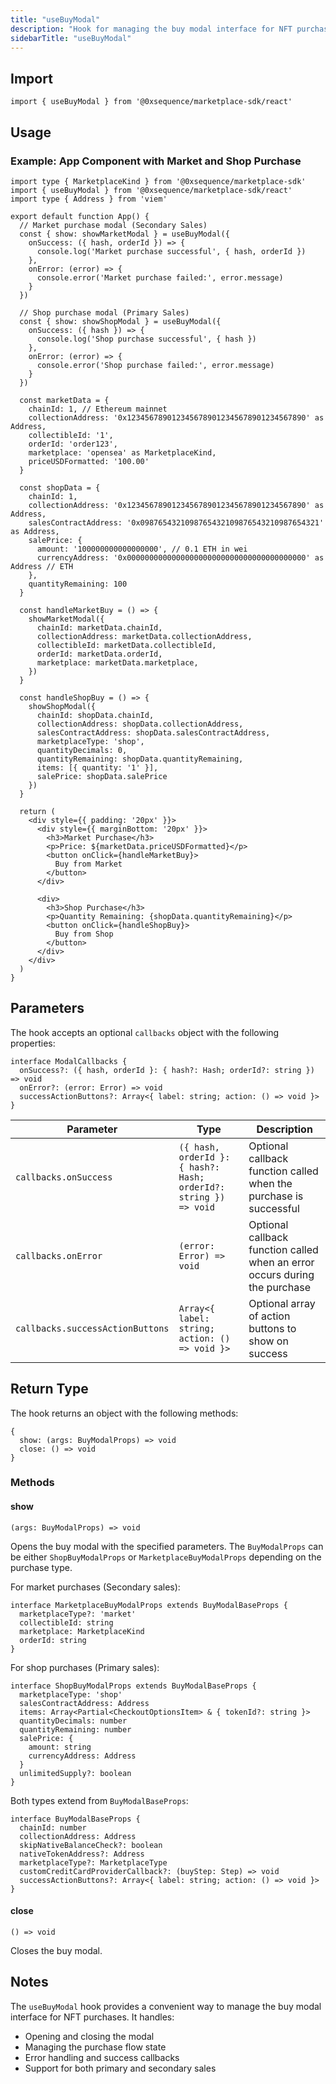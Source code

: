 ```yaml
---
title: "useBuyModal"
description: "Hook for managing the buy modal interface for NFT purchases"
sidebarTitle: "useBuyModal"
---
```


## Import

```tsx
import { useBuyModal } from '@0xsequence/marketplace-sdk/react'
```

## Usage

### Example: App Component with Market and Shop Purchase

```tsx
import type { MarketplaceKind } from '@0xsequence/marketplace-sdk'
import { useBuyModal } from '@0xsequence/marketplace-sdk/react'
import type { Address } from 'viem'

export default function App() {
  // Market purchase modal (Secondary Sales)
  const { show: showMarketModal } = useBuyModal({
    onSuccess: ({ hash, orderId }) => {
      console.log('Market purchase successful', { hash, orderId })
    },
    onError: (error) => {
      console.error('Market purchase failed:', error.message)
    }
  })

  // Shop purchase modal (Primary Sales)
  const { show: showShopModal } = useBuyModal({
    onSuccess: ({ hash }) => {
      console.log('Shop purchase successful', { hash })
    },
    onError: (error) => {
      console.error('Shop purchase failed:', error.message)
    }
  })

  const marketData = {
    chainId: 1, // Ethereum mainnet
    collectionAddress: '0x1234567890123456789012345678901234567890' as Address,
    collectibleId: '1',
    orderId: 'order123',
    marketplace: 'opensea' as MarketplaceKind,
    priceUSDFormatted: '100.00'
  }

  const shopData = {
    chainId: 1,
    collectionAddress: '0x1234567890123456789012345678901234567890' as Address,
    salesContractAddress: '0x0987654321098765432109876543210987654321' as Address,
    salePrice: {
      amount: '100000000000000000', // 0.1 ETH in wei
      currencyAddress: '0x0000000000000000000000000000000000000000' as Address // ETH
    },
    quantityRemaining: 100
  }

  const handleMarketBuy = () => {
    showMarketModal({
      chainId: marketData.chainId,
      collectionAddress: marketData.collectionAddress,
      collectibleId: marketData.collectibleId,
      orderId: marketData.orderId,
      marketplace: marketData.marketplace,
    })
  }

  const handleShopBuy = () => {
    showShopModal({
      chainId: shopData.chainId,
      collectionAddress: shopData.collectionAddress,
      salesContractAddress: shopData.salesContractAddress,
      marketplaceType: 'shop',
      quantityDecimals: 0,
      quantityRemaining: shopData.quantityRemaining,
      items: [{ quantity: '1' }],
      salePrice: shopData.salePrice
    })
  }

  return (
    <div style={{ padding: '20px' }}>
      <div style={{ marginBottom: '20px' }}>
        <h3>Market Purchase</h3>
        <p>Price: ${marketData.priceUSDFormatted}</p>
        <button onClick={handleMarketBuy}>
          Buy from Market
        </button>
      </div>

      <div>
        <h3>Shop Purchase</h3>
        <p>Quantity Remaining: {shopData.quantityRemaining}</p>
        <button onClick={handleShopBuy}>
          Buy from Shop
        </button>
      </div>
    </div>
  )
}
```

## Parameters

The hook accepts an optional `callbacks` object with the following properties:

```tsx
interface ModalCallbacks {
  onSuccess?: ({ hash, orderId }: { hash?: Hash; orderId?: string }) => void
  onError?: (error: Error) => void
  successActionButtons?: Array<{ label: string; action: () => void }>
}
```

| Parameter | Type | Description |
| --- | --- | --- |
| `callbacks.onSuccess` | `({ hash, orderId }: { hash?: Hash; orderId?: string }) => void` | Optional callback function called when the purchase is successful |
| `callbacks.onError` | `(error: Error) => void` | Optional callback function called when an error occurs during the purchase |
| `callbacks.successActionButtons` | `Array<{ label: string; action: () => void }>` | Optional array of action buttons to show on success |

## Return Type

The hook returns an object with the following methods:

```tsx
{
  show: (args: BuyModalProps) => void
  close: () => void
}
```

### Methods

#### show

`(args: BuyModalProps) => void`

Opens the buy modal with the specified parameters. The `BuyModalProps` can be either `ShopBuyModalProps` or `MarketplaceBuyModalProps` depending on the purchase type.

For market purchases (Secondary sales):
```tsx
interface MarketplaceBuyModalProps extends BuyModalBaseProps {
  marketplaceType?: 'market'
  collectibleId: string
  marketplace: MarketplaceKind
  orderId: string
}
```

For shop purchases (Primary sales):
```tsx
interface ShopBuyModalProps extends BuyModalBaseProps {
  marketplaceType: 'shop'
  salesContractAddress: Address
  items: Array<Partial<CheckoutOptionsItem> & { tokenId?: string }>
  quantityDecimals: number
  quantityRemaining: number
  salePrice: {
    amount: string
    currencyAddress: Address
  }
  unlimitedSupply?: boolean
}
```

Both types extend from `BuyModalBaseProps`:
```tsx
interface BuyModalBaseProps {
  chainId: number
  collectionAddress: Address
  skipNativeBalanceCheck?: boolean
  nativeTokenAddress?: Address
  marketplaceType?: MarketplaceType
  customCreditCardProviderCallback?: (buyStep: Step) => void
  successActionButtons?: Array<{ label: string; action: () => void }>
}
```

#### close

`() => void`

Closes the buy modal.

## Notes

The `useBuyModal` hook provides a convenient way to manage the buy modal interface for NFT purchases. It handles:

- Opening and closing the modal
- Managing the purchase flow state
- Error handling and success callbacks
- Support for both primary and secondary sales